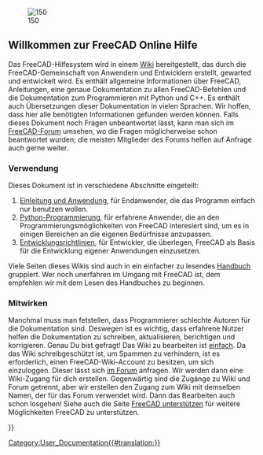 <languages/>
{{Docnav/de
|[[Online Help Toc/de|Online-Hilfe Inhaltsverzeichnis]]
|[[About_FreeCAD/de|Über FreeCAD]]
}}

[[Image:Crystal_Clear_app_tutorials.png|right|150]]

<span id="Welcome_to_the_FreeCAD_on-line_help"></span>
== Willkommen zur FreeCAD Online Hilfe ==

<div class="mw-translate-fuzzy">
Das FreeCAD-Hilfesystem wird in einem [http://wiki.freecad.org Wiki] bereitgestellt, das durch die FreeCAD-Gemeinschaft von Anwendern und Entwicklern erstellt, gewarted und entwickelt wird. Es enthält allgemeine Informationen über FreeCAD, Anleitungen, eine genaue Dokumentation zu allen FreeCAD-Befehlen und die Dokumentation zum Programmieren mit Python und C++. Es enthält auch Übersetzungen dieser Dokumentation in vielen Sprachen. Wir hoffen, dass hier alle benötigten Informationen gefunden werden können. Falls dieses Dokument noch Fragen unbeantwortet lässt, kann man sich im [http://forum.freecadweb.org/index.php FreeCAD-Forum] umsehen, wo die Fragen möglicherweise schon beantwortet wurden; die meisten Mitglieder des Forums helfen auf Anfrage auch gerne weiter.
</div>

<span id="How_to_use"></span>
=== Verwendung ===

Dieses Dokument ist in verschiedene Abschnitte eingeteilt:
# [[User_hub/de|Einleitung und Anwendung]], für Endanwender, die das Programm einfach nur benutzen wollen.
# [[Power_users hub/de|Python-Programmierung]], für erfahrene Anwender, die an den Programmierungsmöglichkeiten von FreeCAD interesiert sind, um es in einigen Bereichen an die eigenen Bedürfnisse anzupassen.
# [[Developer_hub/de|Entwicklungsrichtlinien]], für Entwickler, die überlegen, FreeCAD als Basis für die Entwicklung eigener Anwendungen einzusetzen.

Viele Seiten dieses Wikis sind auch in ein einfacher zu lesendes [[Manua/del|Handbuch]] gruppiert. Wer noch unerfahren im Umgang mit FreeCAD ist, dem empfehlen wir mit dem Lesen des Handbuches zu beginnen.

<span id="Contribute"></span>
=== Mitwirken ===

Manchmal muss man fetstellen, dass Programmierer schlechte Autoren für die Dokumentation sind. Deswegen ist es wichtig, dass erfahrene Nutzer helfen die Dokumentation zu schreiben, aktualisieren, berichtigen und korrigieren. Genau Du bist gefragt! Das Wiki zu bearbeiten ist [https://www.mediawiki.org/wiki/Help:Formatting einfach]. Da das Wiki schreibgeschützt ist, um Spammen zu verhindern, ist es erforderlich, einen FreeCAD-Wiki-Account zu besitzen, um sich einzuloggen. Dieser lässt sich [https://forum.freecad.org/viewtopic.php?t=6830 im Forum] anfragen. Wir werden dann eine Wiki-Zugang für dich erstellen. Gegenwärtig sind die Zugänge zu Wiki und Forum getrennt, aber wir erstellen den Zugang zum Wiki mit demselben Namen, der für das Forum verwendet wird. Dann das Bearbeiten auch schon losgehen! Siehe auch die Seite [https://wiki.freecad.org/index.php?title=Help_FreeCAD FreeCAD unterstützen] für weitere Möglichkeiten FreeCAD zu unterstützen.

{{Docnav/de
|[[Online Help Toc/de|Online-Hilfe Inhaltsverzeichnis]]
|[[About_FreeCAD/de|Über FreeCAD]]
}}

{{Userdocnavi{{#translation:}}}}
[[Category:User_Documentation{{#translation:}}]]